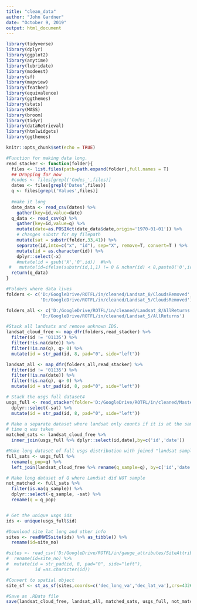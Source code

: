 ```yaml
---
title: "clean_data"
author: "John Gardner"
date: "October 9, 2019"
output: html_document
---
```


```r


library(tidyverse)
library(dplyr)
library(ggplot2)
library(anytime)
library(lubridate)
library(modeest)
library(sf)
library(mapview)
library(feather)
library(equivalence)
library(ggthemes)
library(stats)
library(MASS)
library(broom)
library(tidyr)
library(dataRetrieval)
library(htmlwidgets)
library(ggthemes)

knitr::opts_chunk$set(echo = TRUE)
```


```r
#Function for making data long. 
read_stacker <- function(folder){
  files <- list.files(path=path.expand(folder),full.names = T)
  ## Dropping for now
  #codes <- files[grepl('Codes_',files)]
  dates <- files[grepl('Dates',files)]
  q <- files[grepl('Values',files)]
  
  #make it long
  date_data <- read_csv(dates) %>%
    gather(key=id,value=date)
  q_data <- read_csv(q) %>%
    gather(key=id,value=q) %>%
    mutate(date=as.POSIXct(date_data$date,origin='1970-01-01')) %>%
    # changes substr for my filepath
    mutate(sat = substr(folder,33,41)) %>%
    separate(id,into=c("x", "id"), sep="X", remove=T, convert=T ) %>%
    mutate(id = as.character(id)) %>%
    dplyr::select(-x) 
    #mutate(id = gsub('X','0',id))  #%>%
 #   mutate(id=ifelse(substr(id,1,1) != 0 & nchar(id) < 8,paste0('0',id),id))
  return(q_data)
}

#Folders where data lives
folders <- c('D:/GoogleDrive/ROTFL/in/cleaned/Landsat_8/CloudsRemoved','D:/GoogleDrive/ROTFL/in/cleaned/Landsat_7/CloudsRemoved',
             'D:/GoogleDrive/ROTFL/in/cleaned/Landsat_5/CloudsRemoved')

folders_all <- c('D:/GoogleDrive/ROTFL/in/cleaned/Landsat_8/AllReturns','D:/GoogleDrive/ROTFL/in/cleaned/Landsat_7/AllReturns',
             'D:/GoogleDrive/ROTFL/in/cleaned/Landsat_5/AllReturns')

#Stack all landsats and remove unknown IDS. 
landsat_cloud_free <- map_dfr(folders,read_stacker) %>%
  filter(id != '01135') %>%
  filter(!is.na(date)) %>%
  filter(!is.na(q), q> 0) %>%
  mutate(id = str_pad(id, 8, pad="0", side="left"))

landsat_all <- map_dfr(folders_all,read_stacker) %>%
  filter(id != '01135') %>%
  filter(!is.na(date)) %>%
  filter(!is.na(q), q> 0) %>%
  mutate(id = str_pad(id, 8, pad="0", side="left"))

# Stack the usgs full dataset4
usgs_full <- read_stacker(folder='D:/GoogleDrive/ROTFL/in/cleaned/Master_Tables')  %>%
  dplyr::select(-sat) %>%
  mutate(id = str_pad(id, 8, pad="0", side="left"))

# Make a separate dataset where landsat only counts if it is at the same 
# time q was taken
matched_sats <- landsat_cloud_free %>%
  inner_join(usgs_full %>% dplyr::select(id,date),by=c('id','date'))

#Make long dataset of full usgs distribution with joined "landsat samples"
full_sats <- usgs_full %>% 
  rename(q_pop=q) %>%
  left_join(landsat_cloud_free %>% rename(q_sample=q), by=c('id','date'))

# Make long dataset of Q where Landsat did NOT sample
not_matched <- full_sats %>%
  filter(is.na(q_sample)) %>%
  dplyr::select(-q_sample, -sat) %>%
  rename(q = q_pop)


# Get the unique usgs ids
ids <- unique(usgs_full$id)

#Download site lat long and other info
sites <- readNWISsite(ids) %>% as_tibble() %>%
  rename(id=site_no)

#sites <- read_csv('D:/GoogleDrive/ROTFL/in/gauge_attributes/SiteAttributes.csv') %>%
#  rename(id=site_no) %>%
#  mutate(id = str_pad(id, 8, pad="0", side="left"),
#          id =as.character(id))

#Convert to spatial object
site_sf <- st_as_sf(sites,coords=c('dec_long_va','dec_lat_va'),crs=4326)

#Save as .RData file
save(landsat_cloud_free, landsat_all, matched_sats, usgs_full, not_matched, sites, site_sf,file='D:/GoogleDrive/ROTFL/out/rotfl_clean.RData')

```


